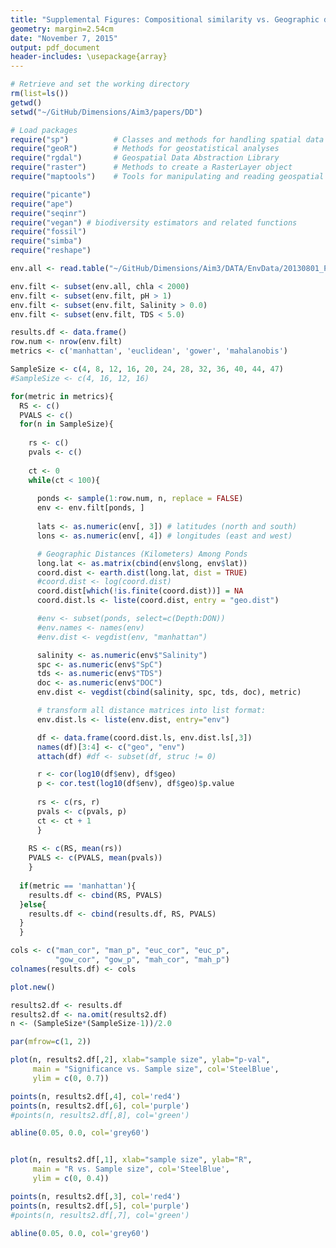 ```yaml
---
title: "Supplemental Figures: Compositional similarity vs. Geographic distance"
geometry: margin=2.54cm
date: "November 7, 2015"
output: pdf_document
header-includes: \usepackage{array}
---
```


```r
# Retrieve and set the working directory
rm(list=ls())
getwd()
setwd("~/GitHub/Dimensions/Aim3/papers/DD")

# Load packages
require("sp")          # Classes and methods for handling spatial data
require("geoR")        # Methods for geostatistical analyses
require("rgdal")       # Geospatial Data Abstraction Library
require("raster")      # Methods to create a RasterLayer object
require("maptools")    # Tools for manipulating and reading geospatial data

require("picante")
require("ape")
require("seqinr")
require("vegan") # biodiversity estimators and related functions
require("fossil")
require("simba")
require("reshape")
```

```r
env.all <- read.table("~/GitHub/Dimensions/Aim3/DATA/EnvData/20130801_PondDataMod.csv", sep = ",", header = TRUE)

env.filt <- subset(env.all, chla < 2000)
env.filt <- subset(env.filt, pH > 1)
env.filt <- subset(env.filt, Salinity > 0.0)
env.filt <- subset(env.filt, TDS < 5.0)

results.df <- data.frame()
row.num <- nrow(env.filt)
metrics <- c('manhattan', 'euclidean', 'gower', 'mahalanobis')

SampleSize <- c(4, 8, 12, 16, 20, 24, 28, 32, 36, 40, 44, 47)
#SampleSize <- c(4, 16, 12, 16)

for(metric in metrics){
  RS <- c()
  PVALS <- c()
  for(n in SampleSize){
  
    rs <- c()
    pvals <- c()
  
    ct <- 0
    while(ct < 100){
  
      ponds <- sample(1:row.num, n, replace = FALSE)
      env <- env.filt[ponds, ]
  
      lats <- as.numeric(env[, 3]) # latitudes (north and south)
      lons <- as.numeric(env[, 4]) # longitudes (east and west)

      # Geographic Distances (Kilometers) Among Ponds
      long.lat <- as.matrix(cbind(env$long, env$lat))
      coord.dist <- earth.dist(long.lat, dist = TRUE)
      #coord.dist <- log(coord.dist)
      coord.dist[which(!is.finite(coord.dist))] = NA
      coord.dist.ls <- liste(coord.dist, entry = "geo.dist")

      #env <- subset(ponds, select=c(Depth:DON))
      #env.names <- names(env)
      #env.dist <- vegdist(env, "manhattan")

      salinity <- as.numeric(env$"Salinity")
      spc <- as.numeric(env$"SpC")
      tds <- as.numeric(env$"TDS")
      doc <- as.numeric(env$"DOC")
      env.dist <- vegdist(cbind(salinity, spc, tds, doc), metric)

      # transform all distance matrices into list format:
      env.dist.ls <- liste(env.dist, entry="env")

      df <- data.frame(coord.dist.ls, env.dist.ls[,3])
      names(df)[3:4] <- c("geo", "env")
      attach(df) #df <- subset(df, struc != 0)

      r <- cor(log10(df$env), df$geo)
      p <- cor.test(log10(df$env), df$geo)$p.value
  
      rs <- c(rs, r)
      pvals <- c(pvals, p)
      ct <- ct + 1
      }
  
    RS <- c(RS, mean(rs))
    PVALS <- c(PVALS, mean(pvals))
    }
  
  if(metric == 'manhattan'){
    results.df <- cbind(RS, PVALS)
  }else{
    results.df <- cbind(results.df, RS, PVALS)
  }
  }

cols <- c("man_cor", "man_p", "euc_cor", "euc_p", 
          "gow_cor", "gow_p", "mah_cor", "mah_p")
colnames(results.df) <- cols
```


```r
plot.new()

results2.df <- results.df
results2.df <- na.omit(results2.df)
n <- (SampleSize*(SampleSize-1))/2.0

par(mfrow=c(1, 2))

plot(n, results2.df[,2], xlab="sample size", ylab="p-val", 
     main = "Significance vs. Sample size", col='SteelBlue',
     ylim = c(0, 0.7))

points(n, results2.df[,4], col='red4')
points(n, results2.df[,6], col='purple')
#points(n, results2.df[,8], col='green')

abline(0.05, 0.0, col='grey60')


plot(n, results2.df[,1], xlab="sample size", ylab="R", 
     main = "R vs. Sample size", col='SteelBlue',
     ylim = c(0, 0.4))

points(n, results2.df[,3], col='red4')
points(n, results2.df[,5], col='purple')
#points(n, results2.df[,7], col='green')

abline(0.05, 0.0, col='grey60')
```
